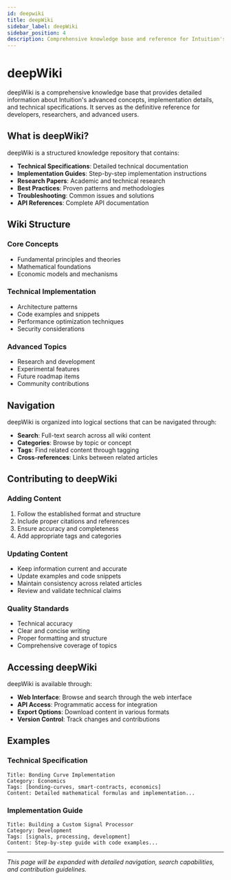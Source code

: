 ```yaml
---
id: deepwiki
title: deepWiki
sidebar_label: deepWiki
sidebar_position: 4
description: Comprehensive knowledge base and reference for Intuition's advanced concepts
---
```


# deepWiki

deepWiki is a comprehensive knowledge base that provides detailed information about Intuition's advanced concepts, implementation details, and technical specifications. It serves as the definitive reference for developers, researchers, and advanced users.

## What is deepWiki?

deepWiki is a structured knowledge repository that contains:

- **Technical Specifications**: Detailed technical documentation
- **Implementation Guides**: Step-by-step implementation instructions
- **Research Papers**: Academic and technical research
- **Best Practices**: Proven patterns and methodologies
- **Troubleshooting**: Common issues and solutions
- **API References**: Complete API documentation

## Wiki Structure

### Core Concepts
- Fundamental principles and theories
- Mathematical foundations
- Economic models and mechanisms

### Technical Implementation
- Architecture patterns
- Code examples and snippets
- Performance optimization techniques
- Security considerations

### Advanced Topics
- Research and development
- Experimental features
- Future roadmap items
- Community contributions

## Navigation

deepWiki is organized into logical sections that can be navigated through:

- **Search**: Full-text search across all wiki content
- **Categories**: Browse by topic or concept
- **Tags**: Find related content through tagging
- **Cross-references**: Links between related articles

## Contributing to deepWiki

### Adding Content
1. Follow the established format and structure
2. Include proper citations and references
3. Ensure accuracy and completeness
4. Add appropriate tags and categories

### Updating Content
- Keep information current and accurate
- Update examples and code snippets
- Maintain consistency across related articles
- Review and validate technical claims

### Quality Standards
- Technical accuracy
- Clear and concise writing
- Proper formatting and structure
- Comprehensive coverage of topics

## Accessing deepWiki

deepWiki is available through:
- **Web Interface**: Browse and search through the web interface
- **API Access**: Programmatic access for integration
- **Export Options**: Download content in various formats
- **Version Control**: Track changes and contributions

## Examples

### Technical Specification
```
Title: Bonding Curve Implementation
Category: Economics
Tags: [bonding-curves, smart-contracts, economics]
Content: Detailed mathematical formulas and implementation...
```

### Implementation Guide
```
Title: Building a Custom Signal Processor
Category: Development
Tags: [signals, processing, development]
Content: Step-by-step guide with code examples...
```

---

*This page will be expanded with detailed navigation, search capabilities, and contribution guidelines.* 